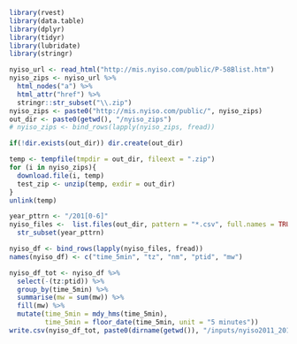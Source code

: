 ```r
library(rvest)
library(data.table)
library(dplyr)
library(tidyr)
library(lubridate)
library(stringr)
```

```r
nyiso_url <- read_html("http://mis.nyiso.com/public/P-58Blist.htm")
nyiso_zips <- nyiso_url %>% 
  html_nodes("a") %>% 
  html_attr("href") %>% 
  stringr::str_subset("\\.zip")
nyiso_zips <- paste0("http://mis.nyiso.com/public/", nyiso_zips)
out_dir <- paste0(getwd(), "/nyiso_zips")
# nyiso_zips <- bind_rows(lapply(nyiso_zips, fread))
```

```r
if(!dir.exists(out_dir)) dir.create(out_dir)

temp <- tempfile(tmpdir = out_dir, fileext = ".zip")
for (i in nyiso_zips){
  download.file(i, temp)
  test_zip <- unzip(temp, exdir = out_dir)
}
unlink(temp)
```

```r
year_pttrn <- "/201[0-6]"
nyiso_files <-  list.files(out_dir, pattern = "*.csv", full.names = TRUE) %>% 
  str_subset(year_pttrn)

nyiso_df <- bind_rows(lapply(nyiso_files, fread))
names(nyiso_df) <- c("time_5min", "tz", "nm", "ptid", "mw")

nyiso_df_tot <- nyiso_df %>% 
  select(-(tz:ptid)) %>%
  group_by(time_5min) %>% 
  summarise(mw = sum(mw)) %>% 
  fill(mw) %>% 
  mutate(time_5min = mdy_hms(time_5min),
         time_5min = floor_date(time_5min, unit = "5 minutes"))
write.csv(nyiso_df_tot, paste0(dirname(getwd()), "/inputs/nyiso2011_2016_combnd.csv"))
```




